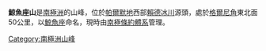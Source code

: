 {{coord|70|56|S|66|10|W|source:GNIS|display=title}}

'''鯨魚座山'''是[[南極洲|南極洲]]的山峰，位於[[帕爾默地|帕爾默地]]西部[[賴德冰川|賴德冰川]]源頭，處於[[格爾尼角|格爾尼角]]東北面50公里，以[[鯨魚座|鯨魚座]]命名，現時由[[南極條約體系|南極條約體系]]管理。

{{Antarctica-geo-stub}}
[[Category:南極洲山峰|Category:南極洲山峰]]